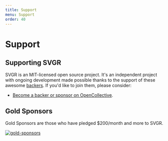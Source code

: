 ```yaml
---
title: Support
menu: Support
order: 40
---
```


# Support

## Supporting SVGR

SVGR is an MIT-licensed open source project. It's an independent project with ongoing development made possible thanks to the support of these awesome [backers](/BACKERS.md). If you'd like to join them, please consider:

- [Become a backer or sponsor on OpenCollective](https://opencollective.com/svgr).

## Gold Sponsors

Gold Sponsors are those who have pledged \$200/month and more to SVGR.

[![gold-sponsors](https://opencollective.com/svgr/tiers/gold-sponsors.svg?avatarHeight=120&width=600)](https://opencollective.com/svgr/order/6010)
